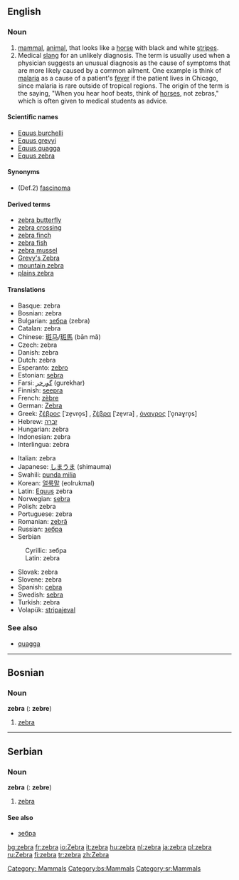 {{wikipedia}}
==English==

===Noun===
{{en-noun-reg}}

#[[mammal]], [[animal]], that looks like a [[horse]] with black and white [[stripe]]s.
#Medical [[slang]] for an unlikely diagnosis.  The term is usually used when a physician suggests an unusual diagnosis as the cause of symptoms that are more likely caused by a common ailment.  One example is think of [[malaria]] as a cause of a patient's [[fever]] if the patient lives in Chicago, since malaria is rare outside of tropical regions.  The origin of the term is the saying, "When you hear hoof beats, think of [[horse]]s, not zebras," which is often given to medical students as advice.

====Scientific names====
*[[Equus burchelli]]
*[[Equus grevyi]]
*[[Equus quagga]]
*[[Equus zebra]]

====Synonyms====
*(Def.2) [[fascinoma]]

====Derived terms====
*[[zebra butterfly]]
*[[zebra crossing]]
*[[zebra finch]]
*[[zebra fish]]
*[[zebra mussel]]
*[[Grevy's Zebra]]
*[[mountain zebra]]
*[[plains zebra]]

====Translations====
{{top}}
*Basque: zebra
*Bosnian: zebra {{f}}
*Bulgarian: [[зебра]] (zebra) {{f}}
*Catalan: zebra {{f}}
*Chinese: [[斑马]]/[[斑馬]] (bān mǎ)
*Czech: zebra {{f}}
*Danish: zebra
*Dutch: zebra {{m}}
*Esperanto: [[zebro]]
*Estonian: [[sebra]]
*Farsi: [[گورخر]] (gurekhar)
*Finnish: [[seepra]]
*French: [[zèbre]] {{m}}
*German: [[Zebra]] {{n}} 
*Greek: [[ζέβρος]] [ˈze̞vro̞s] {{m}}, [[ζέβρα]] [ˈze̞vra] {{f}}, [[όναγρος]] [ˈo̞naɣro̞s] {{m}}
*Hebrew: [[זברה]]
*Hungarian: zebra
*Indonesian: zebra
*Interlingua: zebra
{{mid}}
*Italian: zebra
*Japanese: [[しまうま]] (shimauma)
*Swahili: [[punda milia]]
*Korean: [[얼룩말]] (eolrukmal)
*Latin: [[Equus]] zebra
*Norwegian: [[sebra]] {{m}}
*Polish: zebra {{f}}
*Portuguese: zebra {{f}}
*Romanian: [[zebră]] {{f}}
*Russian: [[зебра]]
*Serbian
:Cyrillic: зебра {{f}}
:Latin: zebra {{f}}
*Slovak: zebra {{f}}
*Slovene: zebra {{f}}
*Spanish: [[cebra]] {{f}}
*Swedish: [[sebra]] {{c}}
*Turkish: zebra
*Volapük: [[stripajeval]]
{{bottom}}

===See also===
*[[quagga]]

[[Category: Mammals]]

----

==Bosnian==
===Noun===
'''zebra''' {{f}} {{s}} ({{p}}: '''zebre''')
#[[zebra#English|zebra]]
[[Category:bs:Mammals]]

----

==Serbian==
===Noun===
'''zebra''' {{f}} {{s}} ({{p}}: '''zebre''')
#[[zebra#English|zebra]]
====See also====
*[[зебра#Serbian|зебра]]
[[Category:sr:Mammals]]

[[bg:zebra]]
[[fr:zebra]]
[[io:Zebra]]
[[it:zebra]]
[[hu:zebra]]
[[nl:zebra]]
[[ja:zebra]]
[[pl:zebra]]
[[ru:Zebra]]
[[fi:zebra]]
[[tr:zebra]]
[[zh:Zebra]]
